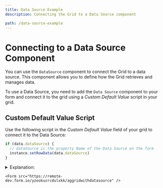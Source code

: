 ```yaml
---
title: Data Source Example
description: Connecting the Grid to a Data Source component

path: /data-source-example
---
```


# Connecting to a Data Source Component
You can use the `DataSource` component to connect the Grid to a data source. This component allows you to define how the Grid retrieves and manages data.

To use a Data Source, you need to add the `Data Source` component to your form and connect it to the grid using a *Custom Default Value* script in your grid.

## Custom Default Value Script
Use the following script in the *Custom Default Value* field of your grid to connect it to the Data Source:

    

```javascript
if (data.dataSource) {
  // dataSource is the property Name of the Data Source on the form
  instance.setRowData(data.dataSource)
}
```

<details>
 <summary>Explanation:</summary>
  - `data.dataSource` refers to the Data Source component on your form, check to see if it has been set.
  - `instance.setRowData` is a function provided by the component to let you set the grid row data.
  

</details>


    <Form src="https://remote-dev.form.io/yzookuzrcdulxkk/aggridwithdatasource" />
